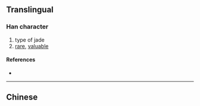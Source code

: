 {{character info/new}}
{{also|瑋}}
==Translingual==

===Han character===
{{Han char|rn=96|rad=玉|as=04|sn=8|four=|canj=MGQS|ids=⿰𤣩韦}}

# type of jade
# [[rare]], [[valuable]]

====References====
* {{Han ref|kx=0728.211|hdz=21103.050|uh=73AE|ud=29614}}

----

==Chinese==
{{zh-see|瑋}}